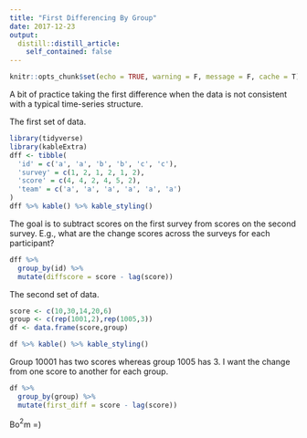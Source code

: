 ```yaml
---
title: "First Differencing By Group"
date: 2017-12-23
output:
  distill::distill_article:
    self_contained: false
---
```



```r
knitr::opts_chunk$set(echo = TRUE, warning = F, message = F, cache = T)
```


A bit of practice taking the first difference when the data is not consistent with a typical time-series structure. 

The first set of data.

```r
library(tidyverse)
library(kableExtra)
dff <- tibble(
  'id' = c('a', 'a', 'b', 'b', 'c', 'c'),
  'survey' = c(1, 2, 1, 2, 1, 2),
  'score' = c(4, 4, 2, 4, 5, 2),
  'team' = c('a', 'a', 'a', 'a', 'a', 'a')
)
dff %>% kable() %>% kable_styling()
```

The goal is to subtract scores on the first survey from scores on the second survey. E.g., what are the change scores across the surveys for each participant?

```r

dff %>% 
  group_by(id) %>% 
  mutate(diffscore = score - lag(score))

```

The second set of data.

```r

score <- c(10,30,14,20,6)
group <- c(rep(1001,2),rep(1005,3))
df <- data.frame(score,group)

df %>% kable() %>% kable_styling()
```

Group 10001 has two scores whereas group 1005 has 3. I want the  change from one score to another for each group. 

```r
df %>%
  group_by(group) %>%
  mutate(first_diff = score - lag(score))
```


Bo$^2$m =)